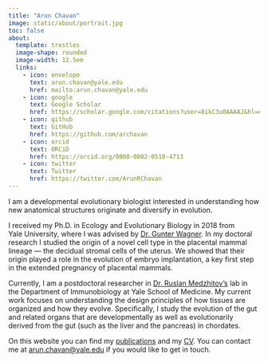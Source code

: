 ```yaml
---
title: "Arun Chavan" 
image: static/about/portrait.jpg
toc: false
about:
  template: trestles
  image-shape: rounded
  image-width: 12.5em
  links:
    - icon: envelope
      text: arun.chavan@yale.edu
      href: mailto:arun.chavan@yale.edu
    - icon: google
      text: Google Scholar
      href: https://scholar.google.com/citations?user=8ikC3u0AAAAJ&hl=en
    - icon: github
      text: GitHub
      href: https://github.com/archavan
    - icon: orcid
      text: ORCiD
      href: https://orcid.org/0000-0002-0518-4713
    - icon: twitter
      text: Twitter
      href: https://twitter.com/ArunRChavan
---
```


I am a developmental evolutionary biologist interested in understanding how new anatomical structures originate and diversify in evolution.

I received my Ph.D. in Ecology and Evolutionary Biology in 2018 from Yale University, where I was advised by [Dr. Gunter Wagner](https://eeb.yale.edu/people/faculty/gunter-wagner). In my doctoral research I studied the origin of a novel cell type in the placental mammal lineage — the decidual stromal cells of the uterus. We showed that their origin played a role in the evolution of embryo implantation, a key first step in the extended pregnancy of placental mammals.

Currently, I am a postdoctoral researcher in [Dr. Ruslan Medzhitov’s](https://medicine.yale.edu/immuno/people/ruslan_medzhitov.profile) lab in the Department of Immunobiology at Yale School of Medicine. My current work focuses on understanding the design principles of how tissues are organized and how they evolve. Specifically, I study the evolution of the gut and related organs that are developmentally as well as evolutionarily derived from the gut (such as the liver and the pancreas) in chordates. 

On this website you can find my [publications](publications.qmd) and my [CV](cv.qmd). You can contact me at [arun.chavan@yale.edu](mailto:arun.chavan@yale.edu) if you would like to get in touch.
